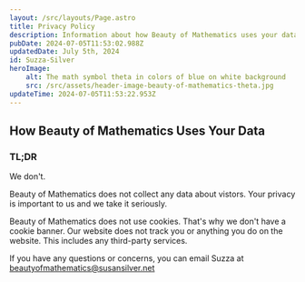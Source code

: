 ```yaml
---
layout: /src/layouts/Page.astro
title: Privacy Policy
description: Information about how Beauty of Mathematics uses your data
pubDate: 2024-07-05T11:53:02.988Z
updatedDate: July 5th, 2024
id: Suzza-Silver
heroImage:
    alt: The math symbol theta in colors of blue on white background
    src: /src/assets/header-image-beauty-of-mathematics-theta.jpg
updateTime: 2024-07-05T11:53:22.953Z
---
```


<h2>How Beauty of Mathematics Uses Your Data</h2>

<h3>TL;DR</h3>

We don't. 

Beauty of Mathematics does not collect any data about vistors. Your privacy is important to us and we take it seriously. 

Beauty of Mathematics does not use cookies. That's why we don't have a cookie banner. Our website does not track you or anything you do on the website. This includes any third-party services. 

If you have any questions or concerns, you can email Suzza at [beautyofmathematics@susansilver.net](mailto:beautyofmathematics@susansilver.net)